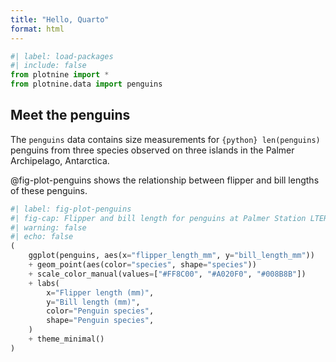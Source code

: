 ```yaml
---
title: "Hello, Quarto"
format: html
---
```


```python
#| label: load-packages
#| include: false
from plotnine import *
from plotnine.data import penguins
```

## Meet the penguins

The `penguins` data contains size measurements for `{python} len(penguins)` penguins from three species observed on three islands in the Palmer Archipelago, Antarctica.

@fig-plot-penguins shows the relationship between flipper and bill lengths of these penguins.

```python
#| label: fig-plot-penguins
#| fig-cap: Flipper and bill length for penguins at Palmer Station LTER
#| warning: false
#| echo: false
(
    ggplot(penguins, aes(x="flipper_length_mm", y="bill_length_mm"))
    + geom_point(aes(color="species", shape="species"))
    + scale_color_manual(values=["#FF8C00", "#A020F0", "#008B8B"])
    + labs(
        x="Flipper length (mm)",
        y="Bill length (mm)",
        color="Penguin species",
        shape="Penguin species",
    )
    + theme_minimal()
)
```